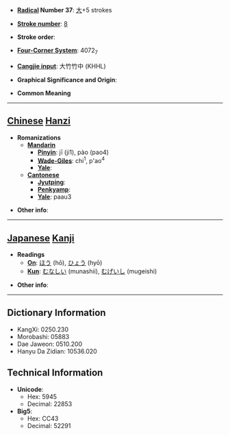 * '''[[Wiktionary:Chinese radical index| Radical]] Number 37''': [[Wiktionary:Chinese radical index 大|大]]+5 strokes

* '''[[Wiktionary:Chinese total strokes index|Stroke number]]''': [[Wiktionary:Chinese total strokes index 8|8]]

* '''Stroke order''': 

* '''[[Wiktionary:Chinese four corner index|Four-Corner System]]''': 4072<sub>7</sub>

* '''[[Wiktionary:Chinese Cangjie index|Cangjie input]]''': 大竹竹中 (KHHL)

* '''Graphical Significance and Origin''': 

* '''Common Meaning'''

----

== [[Chinese]] [[Hanzi]] ==

* '''Romanizations'''
** '''[[Mandarin]]'''
*** '''[[Pinyin]]''': jī (ji1), pào (pao4)
*** '''[[Wade-Giles]]''': chi<sup>1</sup>, p'ao<sup>4</sup>
*** '''[[Yale]]''': 
** '''[[Cantonese]]'''
*** '''[[Jyutping]]''':
*** '''[[Penkyamp]]''': 
*** '''[[Yale]]''': paau3

* '''Other info''': 

----

== [[Japanese]] [[Kanji]] ==

* '''Readings'''
** '''[[On]]''': [[ほう]] (hō), [[ひょう]] (hyō)
** '''[[Kun]]''': [[むなしい]] (munashii), [[むげいし]] (mugeishi)

* '''Other info''':  

----

== Dictionary Information ==

* KangXi: 0250.230
* Morobashi: 05883
* Dae Jaweon: 0510.200
* Hanyu Da Zidian: 10536.020

== Technical Information ==

* '''Unicode''':
** Hex: 5945
** Decimal: 22853
* '''Big5''':
** Hex: CC43
** Decimal: 52291